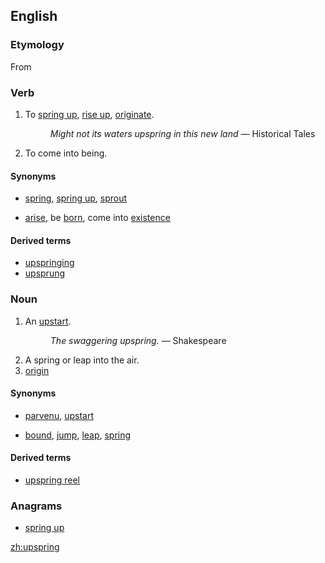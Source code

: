 ==English==
{{Webster 1913}}

===Etymology===
From {{etyl|ang}} {{term|upspring||lang=ang|origin, birth, rising up, springing up}}

===Verb===
{{en-verb|upsprings|upspringing|[[upsprang]] or [[upsprung]]|upsprung}}

# {{intransitive}} To [[spring up]], [[rise up]], [[originate]].
#: ''Might not its waters upspring in this new land'' &mdash; Historical Tales
# {{intransitive}} To come into being.

====Synonyms====
* {{sense|spring up}} [[spring]], [[spring up]], [[sprout]]
* {{sense|come into being}} [[arise]], be [[born]], come into [[existence]]

====Derived terms====
* [[upspringing]]<!--noun-->
* [[upsprung]]<!--adjective-->

===Noun===
{{en-noun}}

# {{obsolete}} An [[upstart]].
#: ''The swaggering upspring.'' &mdash; Shakespeare
# A spring or leap into the air.
# [[origin]]

====Synonyms====
* {{sense|upstart}} [[parvenu]], [[upstart]]
* {{sense|a spring or leap into the air}} [[bound]], [[jump]], [[leap]], [[spring]]

====Derived terms====
* [[upspring reel]]<!--a type of dance; found in Shakespeare-->

===Anagrams===
* [[spring up#English|spring up]]

[[zh:upspring]]